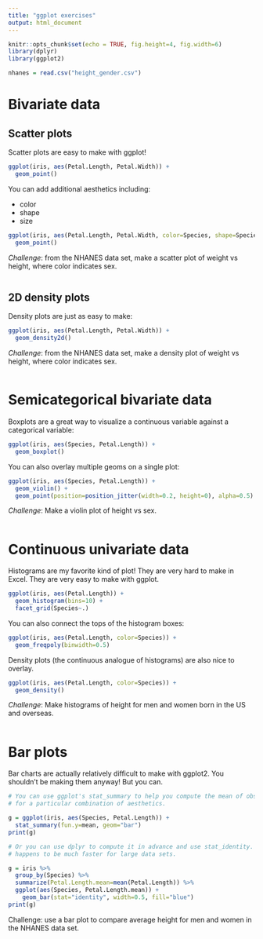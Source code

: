 ```yaml
---
title: "ggplot exercises"
output: html_document
---
```


```r
knitr::opts_chunk$set(echo = TRUE, fig.height=4, fig.width=6)
library(dplyr)
library(ggplot2)

nhanes = read.csv("height_gender.csv")
```

# Bivariate data

## Scatter plots

Scatter plots are easy to make with ggplot!

```r
ggplot(iris, aes(Petal.Length, Petal.Width)) +
  geom_point()
```

You can add additional aesthetics including:

* color
* shape
* size

```r
ggplot(iris, aes(Petal.Length, Petal.Width, color=Species, shape=Species)) +
  geom_point()
```

*Challenge*: from the NHANES data set, make a scatter plot of weight vs height,
where color indicates sex.

```r

```

## 2D density plots

Density plots are just as easy to make:

```r
ggplot(iris, aes(Petal.Length, Petal.Width)) +
  geom_density2d()
```


*Challenge*: from the NHANES data set, make a density plot of weight vs height,
where color indicates sex.

```r

```

# Semicategorical bivariate data

Boxplots are a great way to visualize a continuous variable against a
categorical variable:

```r
ggplot(iris, aes(Species, Petal.Length)) +
  geom_boxplot()
```

You can also overlay multiple geoms on a single plot:

```r
ggplot(iris, aes(Species, Petal.Length)) +
  geom_violin() +
  geom_point(position=position_jitter(width=0.2, height=0), alpha=0.5)
```

*Challenge*: Make a violin plot of height vs sex.

```r

```

# Continuous univariate data

Histograms are my favorite kind of plot! They are very hard to make in Excel.
They are very easy to make with ggplot.

```r
ggplot(iris, aes(Petal.Length)) +
  geom_histogram(bins=10) +
  facet_grid(Species~.)
```

You can also connect the tops of the histogram boxes:

```r
ggplot(iris, aes(Petal.Length, color=Species)) +
  geom_freqpoly(binwidth=0.5)
```

Density plots (the continuous analogue of histograms) are also nice to overlay.

```r
ggplot(iris, aes(Petal.Length, color=Species)) +
  geom_density()
```

*Challenge*: Make histograms of height for men and women born in the US and overseas.

```r

```

# Bar plots

Bar charts are actually relatively difficult to make with ggplot2. You shouldn't
be making them anyway! But you can.

```r

# You can use ggplot's stat_summary to help you compute the mean of observations
# for a particular combination of aesthetics.

g = ggplot(iris, aes(Species, Petal.Length)) +
  stat_summary(fun.y=mean, geom="bar")
print(g)

# Or you can use dplyr to compute it in advance and use stat_identity. This
# happens to be much faster for large data sets.

g = iris %>%
  group_by(Species) %>%
  summarize(Petal.Length.mean=mean(Petal.Length)) %>%
  ggplot(aes(Species, Petal.Length.mean)) +
    geom_bar(stat="identity", width=0.5, fill="blue")
print(g)

```


Challenge: use a bar plot to compare average height for men and women in the
NHANES data set.

```r

```
